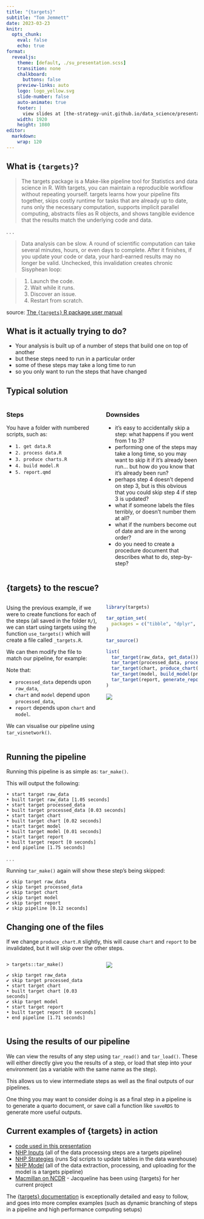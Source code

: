 ```yaml
---
title: "{targets}"
subtitle: "Tom Jemmett"
date: 2023-03-23
knitr:
  opts_chunk: 
    eval: false
    echo: true
format:
  revealjs:
    theme: [default, ./su_presentation.scss]
    transition: none
    chalkboard:
      buttons: false
    preview-links: auto
    logo: logo_yellow.svg
    slide-number: false
    auto-animate: true
    footer: |
      view slides at [the-strategy-unit.github.io/data_science/presentations][ds_presentations]
    width: 1920
    height: 1080
editor: 
  markdown: 
    wrap: 120
---
```


## What is `{targets}`?

> The targets package is a Make-like pipeline tool for Statistics and data science in R. With targets, you can maintain
> a reproducible workflow without repeating yourself. targets learns how your pipeline fits together, skips costly
> runtime for tasks that are already up to date, runs only the necessary computation, supports implicit parallel
> computing, abstracts files as R objects, and shows tangible evidence that the results match the underlying code and
> data.

. . .

> Data analysis can be slow. A round of scientific computation can take several minutes, hours, or even days to
> complete. After it finishes, if you update your code or data, your hard-earned results may no longer be valid.
> Unchecked, this invalidation creates chronic Sisyphean loop:

> 1.  Launch the code.
> 2.  Wait while it runs.
> 3.  Discover an issue.
> 4.  Restart from scratch.

::: footer
source: [The `{targets}` R package user manual](https://books.ropensci.org/targets/)
:::

## What is it actually trying to do?

::: incremental
-   Your analysis is built up of a number of steps that build one on top of another
-   but these steps need to run in a particular order
-   some of these steps may take a long time to run
-   so you only want to run the steps that have changed
:::

## Typical solution

::: columns
::: {.column width="50%"}
### Steps

You have a folder with numbered scripts, such as:

-   `1. get data.R`
-   `2. process data.R`
-   `3. produce charts.R`
-   `4. build model.R`
-   `5. report.qmd`
:::

::: {.column width="50%"}
### Downsides

::: incremental
-   it's easy to accidentally skip a step: what happens if you went from 1 to 3?
-   performing one of the steps may take a long time, so you may want to skip it if it's already been run... but how do
    you know that it's already been run?
-   perhaps step 4 doesn't depend on step 3, but is this obvious that you could skip step 4 if step 3 is updated?
-   what if someone labels the files terribly, or doesn't number them at all?
-   what if the numbers become out of date and are in the wrong order?
-   do you need to create a procedure document that describes what to do, step-by-step?
:::
:::
:::

## {targets} to the rescue?

::: columns
::: {.column width="50%"}
Using the previous example, if we were to create functions for each of the steps (all saved in the folder `R/`), we can
start using targets using the function `use_targets()` which will create a file called `_targets.R`.

We can then modify the file to match our pipeline, for example:

Note that:

-   `processed_data` depends upon `raw_data`,
-   `chart` and `model` depend upon `processed_data`,
-   `report` depends upon `chart` and `model`.

We can visualise our pipeline using `tar_visnetwork()`.
:::

::: {.column width="50%"}
```r
library(targets)

tar_option_set(
  packages = c("tibble", "dplyr", "ggplot2"),
)

tar_source()

list(
  tar_target(raw_data, get_data()),
  tar_target(processed_data, process_data(raw_data)),
  tar_target(chart, produce_chart(processed_data)),
  tar_target(model, build_model(processed_data)),
  tar_target(report, generate_report(chart, model))
)

```

![](visnetwork.png)
:::
:::

## Running the pipeline

Running this pipeline is as simple as: `tar_make()`.

This will output the following:

```         
• start target raw_data
• built target raw_data [1.05 seconds]
• start target processed_data
• built target processed_data [0.03 seconds]
• start target chart
• built target chart [0.02 seconds]
• start target model
• built target model [0.01 seconds]
• start target report
• built target report [0 seconds]
• end pipeline [1.75 seconds]
```

. . .

Running `tar_make()` again will show these step's being skipped:

```         
✔ skip target raw_data
✔ skip target processed_data
✔ skip target chart
✔ skip target model
✔ skip target report
✔ skip pipeline [0.12 seconds]
```

## Changing one of the files

If we change `produce_chart.R` slightly, this will cause `chart` and `report` to be invalidated, but it will skip over
the other steps.

:::: columns

::: {.column width="50%"}

```
> targets::tar_make()

✔ skip target raw_data
✔ skip target processed_data
• start target chart
• built target chart [0.03 seconds]
✔ skip target model
• start target report
• built target report [0 seconds]
• end pipeline [1.71 seconds]
```

:::

::: {.column width="50%"}
![](modified_visnetwork.png)
:::

::::

## Using the results of our pipeline

We can view the results of any step using `tar_read()` and `tar_load()`. These will either directly give you the results
of a step, or load that step into your environment (as a variable with the same name as the step).

This allows us to view intermediate steps as well as the final outputs of our pipelines.

One thing you may want to consider doing is as a final step in a pipeline is to generate a quarto document, or save
call a function like `saveRDS` to generate more useful outputs.

## Current examples of {targets} in action

- [code used in this presentation](https://github.com/tomjemmett/targets_tutorial)
- [NHP Inputs](https://github.com/The-Strategy-Unit/nhp_inputs) (all of the data processing steps are a targets
pipeline)
- [NHP Strategies](https://github.com/The-Strategy-Unit/nhp_outputs) (runs Sql scripts to update tables in the data
warehouse)
- [NHP Model](https://github.com/The-Strategy-Unit/nhp_outputs) (all of the data extraction, processing, and uploading
for the model is a targets pipeline)
- [Macmillan on NCDR](https://github.com/The-Strategy-Unit/MacmillanOnNCDR) - Jacqueline has been using {targets} for
her current project

The [{targets} documentation](https://books.ropensci.org/targets/walkthrough.html) is exceptionally detailed and easy to
follow, and goes into more complex examples (such as dynamic branching of steps in a pipeline and high performance
computing setups)
